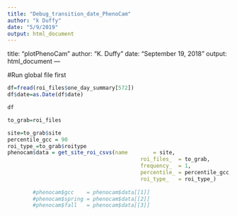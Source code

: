 ```yaml
---
title: "Debug_transition_date_PhenoCam"
author: "k Duffy"
date: "5/9/2019"
output: html_document
---
```


title: "plotPhenoCam"
author: "K. Duffy"
date: "September 19, 2018"
output: html_document
---

#Run global file first

```r
df=fread(roi_files$one_day_summary[572])
df$date=as.Date(df$date)
```
```r
df
```


```r
to_grab=roi_files

site=to_grab$site
percentile_gcc = 90
roi_type_=to_grab$roitype
phenocam$data = get_site_roi_csvs(name        = site,
                                          roi_files_  = to_grab,
                                          frequency_  = 1,
                                          percentile_ = percentile_gcc,
                                          roi_type_   = roi_type_)
        
        #phenocam$gcc    = phenocam$data[[1]]
        #phenocam$spring = phenocam$data[[2]]
        #phenocam$fall   = phenocam$data[[3]]


```

